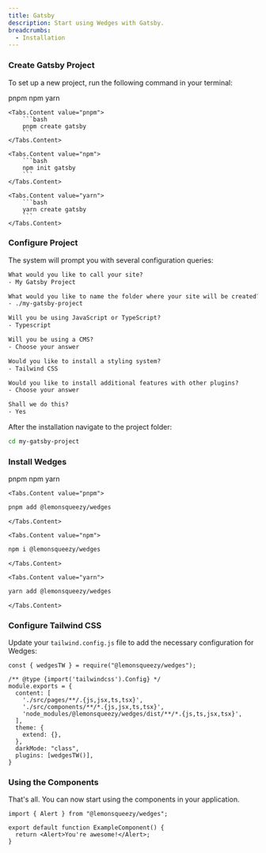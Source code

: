 ```yaml
---
title: Gatsby
description: Start using Wedges with Gatsby.
breadcrumbs:
  - Installation
---
```


<Steps>

### Create Gatsby Project

To set up a new project, run the following command in your terminal:

<Tabs variant='underlined' defaultValue='pnpm'>
    <Tabs.List>
        <Tabs.Trigger value="pnpm">pnpm</Tabs.Trigger>
        <Tabs.Trigger value="npm">npm</Tabs.Trigger>
        <Tabs.Trigger value="yarn">yarn</Tabs.Trigger>
    </Tabs.List>

    <Tabs.Content value="pnpm">
        ```bash
        pnpm create gatsby
        ```
    </Tabs.Content>

    <Tabs.Content value="npm">
        ```bash
        npm init gatsby
        ```
    </Tabs.Content>

    <Tabs.Content value="yarn">
        ```bash
        yarn create gatsby
        ```
    </Tabs.Content>
</Tabs>

### Configure Project

The system will prompt you with several configuration queries:

```txt showLineNumbers
What would you like to call your site?
- My Gatsby Project

What would you like to name the folder where your site will be created?
- ./my-gatsby-project

Will you be using JavaScript or TypeScript?
- Typescript

Will you be using a CMS?
- Choose your answer

Would you like to install a styling system?
- Tailwind CSS

Would you like to install additional features with other plugins?
- Choose your answer

Shall we do this?
- Yes
```

After the installation navigate to the project folder:

```bash
cd my-gatsby-project
```

### Install Wedges

<Tabs variant='underlined' defaultValue='pnpm'>
  <Tabs.List>
    <Tabs.Trigger value="pnpm">pnpm</Tabs.Trigger>
    <Tabs.Trigger value="npm">npm</Tabs.Trigger>
    <Tabs.Trigger value="yarn">yarn</Tabs.Trigger>
  </Tabs.List>

    <Tabs.Content value="pnpm">

```bash
pnpm add @lemonsqueezy/wedges
```

    </Tabs.Content>

    <Tabs.Content value="npm">

```bash
npm i @lemonsqueezy/wedges
```

    </Tabs.Content>

    <Tabs.Content value="yarn">

```bash
yarn add @lemonsqueezy/wedges
```

    </Tabs.Content>

</Tabs>

### Configure Tailwind CSS

Update your `tailwind.config.js` file to add the necessary configuration for Wedges:

```tsx {1,8,13-14} title="tailwind.config.js" showLineNumbers
const { wedgesTW } = require("@lemonsqueezy/wedges");

/** @type {import('tailwindcss').Config} */
module.exports = {
  content: [
    './src/pages/**/.{js,jsx,ts,tsx}',
    './src/components/**/*.{js,jsx,ts,tsx}',
    'node_modules/@lemonsqueezy/wedges/dist/**/*.{js,ts,jsx,tsx}',
  ],
  theme: {
    extend: {},
  },
  darkMode: "class",
  plugins: [wedgesTW()],
}
```

### Using the Components

That's all. You can now start using the components in your application.

```tsx {1,4} showLineNumbers
import { Alert } from "@lemonsqueezy/wedges";

export default function ExampleComponent() {
  return <Alert>You're awesome!</Alert>;
}
```

</Steps>

